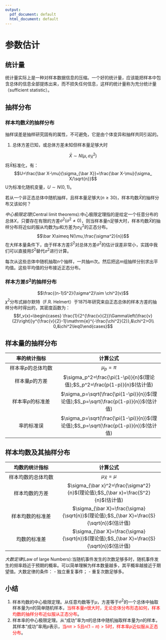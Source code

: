 ```yaml
---
output:
  pdf_document: default
  html_document: default
---
```

# 参数估计

## 统计量

统计量实际上是一种对样本数据信息的压缩。一个好的统计量，应该能把样本中包含总体的信息全部提炼出来，而不损失任何信息，这样的统计量称为充分统计量（sufficient statistic）。

## 抽样分布

### 样本均数$\bar X$的抽样分布

抽样误差是抽样研究固有的属性，不可避免，它是由个体变异和抽样共同引起的。

1. 总体方差已知，或总体方差未知但样本量足够大时

$$\bar X \sim N(\mu,\sigma_{\bar X}^2)$$
将$\bar X$标准化，有：
$$U=\frac{\bar X-\mu}{\sigma_{\bar X}}=\frac{\bar X-\mu}{\sigma_ X/\sqrt{n}}$$
U为标准化随机变量，$U\sim N(0,1)$。

若从一个非正态总体中随机抽样，且样本量足够大$(n\geq30)$，样本均数$\bar X$的抽样分布又该如何？

*中心极限定理*(Central limit theorems):中心极限定理指的是给定一个任意分布的总体$X$，只要存在有限的方差$\sigma^2(\sigma^2\neq0)$，则当样本量n足够大时，样本均数$\bar X$的抽样分布将近似的服从均数为$\mu$和方差为$\sigma_{\bar X}^2$的正态分布。
$$\bar X\simeq N(\mu,\frac{\sigma^2}{n})$$
在大样本量条件下，由于样本方差$S^2$对总体方差$\sigma^2$的估计误差非常小，实践中我们可以直接用$S^2$替代$\sigma^2$进行计算。

每次从这些总体中随机抽取$n$个抽样，一共抽$m$次。然后把这$m$组抽样分别求出平均值。这些平均值的分布接近正态分布。

### 样本方差$S^2$的抽样分布

$$\frac{(n-1)S^2}{\sigma^2}\sim \chi^2(v)$$
$\chi^2$分布式赫尔默特（F.R. Helmert）于1875年研究来自正态总体的样本方差的抽样分布时得出的，其密度函数为：
$$f_v(x)=\begin{cases} \frac{1}{2^{\frac{v}{2}}\Gamma\left(\frac{v}{2}\right)}y^{\frac{v}{2}-1}\mathrm{e}^{-\frac{\chi^2}{2}},&\chi^2>0\\ 0,&\chi^2\leq0\end{cases}$$

## 样本量的抽样分布

| 率的统计指标 | 计算公式 |
| :--: | :------: |
| 样本率$p$的总体均数 | $\mu_{p}=\pi$ |
| 样本量$p$的方差 | $\sigma_p^2=\frac{\pi(1-\pi)}{n}$(理论值);$S_p^2=\frac{p(1-p)}{n}$(估计值) |
| 样本率$p$的标准差 | $\sigma_p=\sqrt{\frac{\pi(1-\pi)}{n}}$(理论值);$S_p=\sqrt{\frac{p(1-p)}{n}}$(估计值) |
| 率的标准误 | $\sigma_p=\sqrt{\frac{\pi(1-\pi)}{n}}$(理论值);$S_p=\sqrt{\frac{p(1-p)}{n}}$(估计值) |

## 样本均数及其抽样分布

| 均数的统计指标 | 计算公式 |
| :--: | :------: |
| 样本均数的总体均数 | $\mu_{\bar X}=\mu$ |
| 样本均数的方差 | $\sigma_{\bar x}^2=\frac{\sigma^2}{n}$(理论值);$S_{\bar x}=\frac{S^2}{n}$(估计值) |
| 样本均数的标准差 |  $\sigma_{\bar X}=\frac{\sigma}{\sqrt{n}}$(理论值);$S_{\bar X}=\frac{S}{\sqrt{n}}$(估计值) |
| 均数的标准差 | $\sigma_{\bar X}=\frac{\sigma}{\sqrt{n}}$(理论值);$S_{\bar X}=\frac{S}{\sqrt{n}}$(估计值) |



*大数定律*(Law of large Numbers):当随机事件发生的次数足够多时，随机事件发生的频率趋近于预期的概率。可以简单理解为样本数量越多，其平概率越接近于期望值。大数定律的条件：
  - 独立重复事件；
  - 重复次数足够多。


## 小结

1. 样本均数的中心极限定理。从任意均数等于$\mu$，方差等于$\sigma^2$的一个总体中抽取样本量为$n$的简单随机样本，<font color=Red>当样本量$n$很大时，无论总体分布形态如何，样本均数的抽样分布近似服从正态分布</font>。
2. 样本率的中心极限定理。从“成功”率为$\pi$的总体中随机抽取样本量为$n$的样本，其样本“成功”率用$p$表示，<font color=Red>当$n\pi>5$且$n(1-\pi)>5$时，样本率$p$近似服从正态分布</font>。




